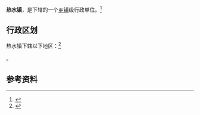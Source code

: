 {{中国乡级行政区|53/03/81/112/000}}

'''热水镇'''，是{{PRC admin/fullname|53/03/81/112/000|3}}下辖的一个[[乡镇|乡镇]]级行政单位。<ref>{{PRC admin/ref sgc|{{PRC admin/parent|53/03/81/112/000}}}}</ref>

== 行政区划 ==

热水镇下辖以下地区：<ref>{{PRC admin/ref sgc|53/03/81/112/000}}</ref>

{{PRC admin/children|53/03/81/112/000}}。

== 参考资料 ==

{{reflist}}

{{行政区划小作品}}
{{PRC admin/navcat|53/03/81/112/000}}